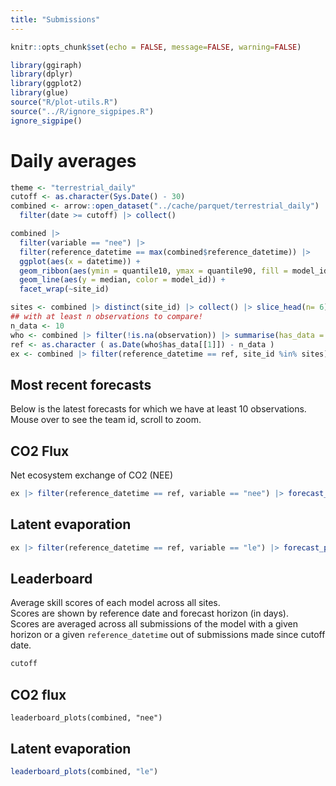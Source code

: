 ```yaml
---
title: "Submissions"
---
```


```r
knitr::opts_chunk$set(echo = FALSE, message=FALSE, warning=FALSE)
```

```r
library(ggiraph)
library(dplyr)
library(ggplot2)
library(glue)
source("R/plot-utils.R")
source("../R/ignore_sigpipes.R")
ignore_sigpipe()


```

# Daily averages

```r
theme <- "terrestrial_daily"
cutoff <- as.character(Sys.Date() - 30)
combined <- arrow::open_dataset("../cache/parquet/terrestrial_daily") |>
  filter(date >= cutoff) |> collect()
```

```r
combined |> 
  filter(variable == "nee") |> 
  filter(reference_datetime == max(combined$reference_datetime)) |> 
  ggplot(aes(x = datetime)) +
  geom_ribbon(aes(ymin = quantile10, ymax = quantile90, fill = model_id), alpha = 0.5) + 
  geom_line(aes(y = median, color = model_id)) +
  facet_wrap(~site_id)
```

```r
sites <- combined |> distinct(site_id) |> collect() |> slice_head(n= 6) |> pull(site_id)
## with at least n observations to compare!
n_data <- 10
who <- combined |> filter(!is.na(observation)) |> summarise(has_data = max(reference_datetime)) |> collect()
ref <- as.character ( as.Date(who$has_data[[1]]) - n_data )
ex <- combined |> filter(reference_datetime == ref, site_id %in% sites) 

```

## Most recent forecasts

Below is the latest forecasts for which we have at least 10 observations. Mouse over to see the team id, scroll to zoom.

::: panel-tabset

## CO2 Flux

Net ecosystem exchange of CO2 (NEE)

```r
ex |> filter(reference_datetime == ref, variable == "nee") |> forecast_plots()
```

## Latent evaporation

```r
ex |> filter(reference_datetime == ref, variable == "le") |> forecast_plots()
```
:::

## Leaderboard

Average skill scores of each model across all sites.\
Scores are shown by reference date and forecast horizon (in days).\
Scores are averaged across all submissions of the model with a given horizon or a given `reference_datetime` out of submissions made since cutoff date.

```r
cutoff
```

::: panel-tabset
## **CO2 flux**

```reval
leaderboard_plots(combined, "nee")
```

## Latent evaporation

```r
leaderboard_plots(combined, "le")
```

:::
